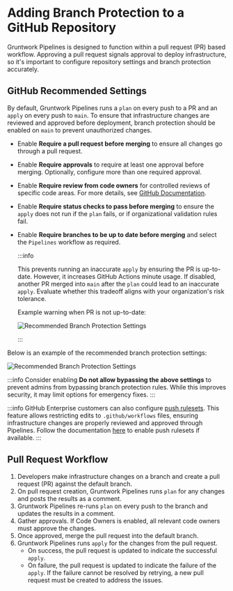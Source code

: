 # Adding Branch Protection to a GitHub Repository

Gruntwork Pipelines is designed to function within a pull request (PR) based workflow. Approving a pull request signals approval to deploy infrastructure, so it's important to configure repository settings and branch protection accurately.

## GitHub Recommended Settings

By default, Gruntwork Pipelines runs a `plan` on every push to a PR and an `apply` on every push to `main`. To ensure that infrastructure changes are reviewed and approved before deployment, branch protection should be enabled on `main` to prevent unauthorized changes.

- Enable **Require a pull request before merging** to ensure all changes go through a pull request.
- Enable **Require approvals** to require at least one approval before merging. Optionally, configure more than one required approval.
- Enable **Require review from code owners** for controlled reviews of specific code areas. For more details, see [GitHub Documentation](https://docs.github.com/en/repositories/managing-your-repositorys-settings-and-features/customizing-your-repository/about-code-owners).
- Enable **Require status checks to pass before merging** to ensure the `apply` does not run if the `plan` fails, or if organizational validation rules fail.
- Enable **Require branches to be up to date before merging** and select the `Pipelines` workflow as required.

  :::info

    This prevents running an inaccurate `apply` by ensuring the PR is up-to-date. However, it increases GitHub Actions minute usage. If disabled, another PR merged into `main` after the `plan` could lead to an inaccurate `apply`. Evaluate whether this tradeoff aligns with your organization's risk tolerance.

    Example warning when PR is not up-to-date:

    ![Recommended Branch Protection Settings](/img/pipelines/pr-sync.png)

  :::

Below is an example of the recommended branch protection settings:

![Recommended Branch Protection Settings](/img/pipelines/repo-settings.png)

:::info
  Consider enabling **Do not allow bypassing the above settings** to prevent admins from bypassing branch protection rules. While this improves security, it may limit options for emergency fixes.
:::

:::info
  GitHub Enterprise customers can also configure [push rulesets](https://docs.github.com/en/enterprise-cloud@latest/repositories/configuring-branches-and-merges-in-your-repository/managing-rulesets/about-rulesets#push-rulesets). This feature allows restricting edits to `.github/workflows` files, ensuring infrastructure changes are properly reviewed and approved through Pipelines. Follow the documentation [here](https://docs.github.com/en/enterprise-cloud@latest/repositories/configuring-branches-and-merges-in-your-repository/managing-rulesets/creating-rulesets-for-a-repository#creating-a-push-ruleset) to enable push rulesets if available.
:::

## Pull Request Workflow

1. Developers make infrastructure changes on a branch and create a pull request (PR) against the default branch.
2. On pull request creation, Gruntwork Pipelines runs `plan` for any changes and posts the results as a comment.
3. Gruntwork Pipelines re-runs `plan` on every push to the branch and updates the results in a comment.
4. Gather approvals. If Code Owners is enabled, all relevant code owners must approve the changes.
5. Once approved, merge the pull request into the default branch.
6. Gruntwork Pipelines runs `apply` for the changes from the pull request.
   - On success, the pull request is updated to indicate the successful `apply`.
   - On failure, the pull request is updated to indicate the failure of the `apply`. If the failure cannot be resolved by retrying, a new pull request must be created to address the issues.
